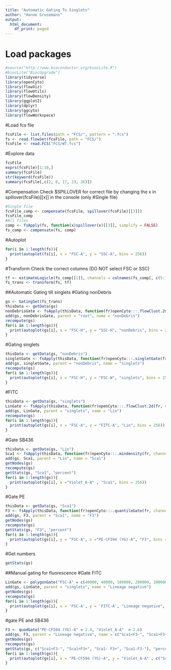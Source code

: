 ```yaml
---
title: "Automatic Gating To Singlets"
author: "Hanne Grosemans"
output:
  html_document:
    df_print: paged
---
```


# Load packages
```r
#source("http://www.bioconductor.org/biocLite.R")
#biocLite("BiocUpgrade")
library(tidyverse)
library(openCyto)
library(flowViz)
library(flowUtils)
library(flowDensity)
library(ggplot2)
library(dplyr)
library(ggcyto)
library(flowWorkspace)
```

#Load fcs file
```r
fcsFile <- list.files(path = "FCS/", pattern = ".fcs")
fs <- read.flowSet(fcsFile, path = "FCS/")
fcsFile <- read.FCS("FCS/WT.fcs")
```
#Explore data
```r
fcsFile
exprs(fcsFile)[1:10,]
summary(fcsFile)
str(keyword(fcsFile))
summary(fcsFile[,c(2, 8, 17, 23, 26)])
```

#Compensation
Check $SPILLOVER for correct file by changing the x in spillover(fcsFile)[[x]] in the console (only #Single file)
```r
#Single file
fcsFile_comp <- compensate(fcsFile, spillover(fcsFile)[[3]])
fcsFile_comp
#All files
comp <- fsApply(fs, function(x)spillover(x)[[3]], simplify = FALSE)
fs_comp <- compensate(fs, comp)
```

#Autoplot
```r
for(i in 1:length(fs)){
  print(autoplot(fs[i], x = "FSC-A", y = "SSC-A", bins = 256))
}
```

#Transform
Check the correct columns (DO NOT select FSC or SSC)
```r
tf <- estimateLogicle(fs_comp[[1]], channels = colnames(fs_comp[, c(5:16, 20:22, 26:31)]))
fs_trans <- transform(fs, tf)
```

##Automatic Gating till singlets
#Gating nonDebris
```r
gs <- GatingSet(fs_trans)
thisData <- getData(gs)
nonDebrisGate <- fsApply(thisData, function(fr)openCyto:::.flowClust.2d(fr, channels = c("FSC-H", "SSC-H")))
add(gs, nonDebrisGate, parent = "root", name = "nonDebris")
recompute(gs)
for(i in 1:length(gs)){
  print(autoplot(gs[i], x = "FSC-H", y = "SSC-H", "nonDebris", bins = 256))
}
```

#Gating singlets
```r
thisData <- getData(gs, "nonDebris")
singletGate <- fsApply(thisData, function(fr)openCyto:::.singletGate(fr, channels = c("FSC-H", "FSC-W")))
add(gs, singletGate, parent = "nonDebris", name = "singlets")
recompute(gs)
for(i in 1:length(gs)){
  print(autoplot(gs[i], x = "FSC-H", y = "FSC-W", "singlets", bins = 256))
}
```

#FITC
```r
thisData <- getData(gs, "singlets")
LinGate <- fsApply(thisData, function(fr)openCyto:::.flowClust.2d(fr, channels = c("FSC-A","FITC-A"), target = c(1.5e05, 1.5) ))
add(gs, LinGate, parent = "singlets", name = "Lin")
recompute(gs)
for(i in 1:length(gs)){
  print(autoplot(gs[i], x = "FSC-A", y = "FITC-A", "Lin", bins = 256))
}
```

#Gate SB436
```r
thisData <- getData(gs, "Lin")
Sca1 <- fsApply(thisData, function(fr)openCyto:::.mindensity(fr, channels = "Violet_A-A", min = 2.5 ))
add(gs, Sca1, parent = "Lin", name = "Sca1")
getNodes(gs)
recompute(gs)
getStats(gs, "Sca1", "percent")
for(i in 1:length(gs)){
  print(autoplot(gs[i], x ="Violet_A-A" , "Sca1", bins = 256))
}
```

#Gate PE
```r
thisData <- getData(gs, "Sca1")
F3 <- fsApply(thisData, function(fr)openCyto:::.quantileGate(fr, channels = "PE-CF594 (YG)-A"))
add(gs, F3, parent = "Sca1", name = "F3")
getNodes(gs)
recompute(gs)
getStats(gs, "F3", "percent")
for(i in 1:length(gs)){
  print(autoplot(gs[i], y = "FSC-A", x ="PE-CF594 (YG)-A", "F3", bins = 256))
}
```

#Get numbers
```r
getStats(gs)
```


##Manual gating for fluorescence
#Gate FITC
```r
LinGate <- polygonGate("FSC-A" = c(40000, 40000, 100000, 200000, 200000), "FITC-A" = c(0, 1.4, 2.2, 2.2,0))
add(gs, LinGate, parent = "singlets", name = "Lineage negative")
getNodes(gs)
recompute(gs)
for(i in 1:length(gs)){
  print(autoplot(gs[i], x = 'FSC-A', y = 'FITC-A', "Lineage negative", log = "FITC-A", bins = 256))
}
```

#gate PE and SB436
```r
F3 <- quadGate("PE-CF594 (YG)-A" = 2.4, "Violet_A-A"  = 2.6)
add(gs, F3, parent = "Lineage negative", name = c("Sca1+F3-", "Sca1+F3+", "Sca1- F3+", "Sca1-F3-"))
getNodes(gs)
recompute(gs)
getStats(gs, c("Sca1+F3-", "Sca1+F3+", "Sca1- F3+", "Sca1-F3-"), "percent")
for(i in 1:length(gs)){
  print(autoplot(gs[i], x = "PE-CF594 (YG)-A", y = "Violet_A-A" , c("Sca1+F3-", "Sca1+F3+", "Sca1- F3+", "Sca1-F3-"), bins = 256))
}
```
